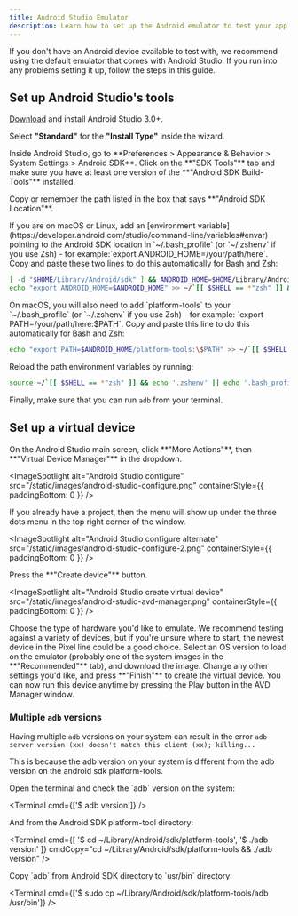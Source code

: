 ```yaml
---
title: Android Studio Emulator
description: Learn how to set up the Android emulator to test your app on a virtual Android device.
---
```



If you don't have an Android device available to test with, we recommend using the default emulator that comes with Android Studio.
If you run into any problems setting it up, follow the steps in this guide.

## Set up Android Studio's tools

<Step label="1">

[Download](https://developer.android.com/studio) and install Android Studio 3.0+.

</Step>

<Step label="2">

Select **"Standard"** for the **"Install Type"** inside the wizard.

</Step>

<Step label="3">
Inside Android Studio, go to **Preferences > Appearance & Behavior > System Settings > Android SDK**.
Click on the **"SDK Tools"** tab and make sure you have at least one version of the **"Android SDK Build-Tools"** installed.

<ImageSpotlight
  alt="Android SDK build tools"
  src="/static/images/android-studio-build-tools.png"
/>
</Step>

<Step label="4">
Copy or remember the path listed in the box that says **"Android SDK Location"**.

<ImageSpotlight
  alt="Android SDK location"
  src="/static/images/android-studio-sdk-location.png"
/>
</Step>

<Step label="5">
If you are on macOS or Linux, add an [environment variable](https://developer.android.com/studio/command-line/variables#envar) pointing to the Android SDK location
in `~/.bash_profile` (or `~/.zshenv` if you use Zsh) - for example:`export ANDROID_HOME=/your/path/here`. Copy and paste these two lines to do this automatically for Bash and Zsh:

```bash
[ -d "$HOME/Library/Android/sdk" ] && ANDROID_HOME=$HOME/Library/Android/sdk || ANDROID_HOME=$HOME/Android/Sdk
echo "export ANDROID_HOME=$ANDROID_HOME" >> ~/`[[ $SHELL == *"zsh" ]] && echo '.zshenv' || echo '.bash_profile'`
```

</Step>

<Step label="6">
On macOS, you will also need to add `platform-tools` to your `~/.bash_profile` (or `~/.zshenv` if you use Zsh) - for example: `export PATH=/your/path/here:$PATH`.
Copy and paste this line to do this automatically for Bash and Zsh:

```bash
echo "export PATH=$ANDROID_HOME/platform-tools:\$PATH" >> ~/`[[ $SHELL == *"zsh" ]] && echo '.zshenv' || echo '.bash_profile'`
```

</Step>

<Step label="7">
Reload the path environment variables by running:

```bash
source ~/`[[ $SHELL == *"zsh" ]] && echo '.zshenv' || echo '.bash_profile'`
```

</Step>

<Step label="8">

Finally, make sure that you can run `adb` from your terminal.

</Step>

## Set up a virtual device

<Step label="1">
On the Android Studio main screen, click **"More Actions"**, then **"Virtual Device Manager"** in the dropdown.

<ImageSpotlight
  alt="Android Studio configure"
  src="/static/images/android-studio-configure.png"
  containerStyle={{ paddingBottom: 0 }}
/>

If you already have a project, then the menu will show up under the three dots menu in the top right corner of the window.

<ImageSpotlight
  alt="Android Studio configure alternate"
  src="/static/images/android-studio-configure-2.png"
  containerStyle={{ paddingBottom: 0 }}
/>
</Step>

<Step label="2">
Press the **"Create device"** button.

<ImageSpotlight
  alt="Android Studio create virtual device"
  src="/static/images/android-studio-avd-manager.png"
  containerStyle={{ paddingBottom: 0 }}
/>
</Step>

<Step label="3">
  Choose the type of hardware you'd like to emulate. We recommend testing against a variety of
  devices, but if you're unsure where to start, the newest device in the Pixel line could be a good
  choice.
</Step>

<Step label="4">
  Select an OS version to load on the emulator (probably one of the system images in the
  **"Recommended"** tab), and download the image.
</Step>

<Step label="5">
  Change any other settings you'd like, and press **"Finish"** to create the virtual device. You can
  now run this device anytime by pressing the Play button in the AVD Manager window.
</Step>

### Multiple `adb` versions

Having multiple `adb` versions on your system can result in the error `adb server version (xx) doesn't match this client (xx); killing...`

This is because the adb version on your system is different from the adb version on the android sdk platform-tools.

<Step label="1">
Open the terminal and check the `adb` version on the system:

<Terminal cmd={['$ adb version']} />
</Step>

<Step label="2">
And from the Android SDK platform-tool directory:

<Terminal cmd={[
  '$ cd ~/Library/Android/sdk/platform-tools',
  '$ ./adb version'
]} cmdCopy="cd ~/Library/Android/sdk/platform-tools && ./adb version" />
</Step>

<Step label="3">
Copy `adb` from Android SDK directory to `usr/bin` directory:

<Terminal cmd={['$ sudo cp ~/Library/Android/sdk/platform-tools/adb /usr/bin']} />
</Step>
